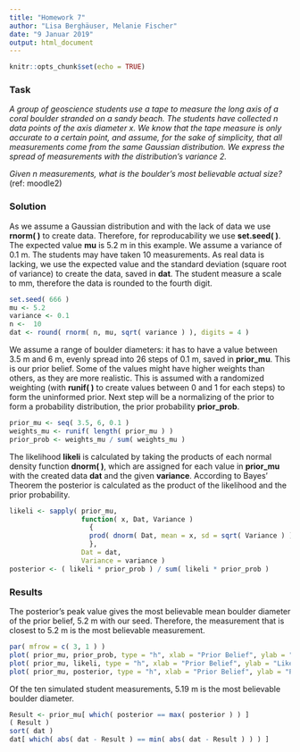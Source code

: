 ---
title: "Homework 7"
author: "Lisa Berghäuser, Melanie Fischer"
date: "9 Januar 2019"
output: html_document
---

```{r setup, include=FALSE}
knitr::opts_chunk$set(echo = TRUE)
```

### Task 

_A group of geoscience students use a tape to measure the long axis of a coral boulder stranded on a sandy beach. The students have collected n data points of the axis diameter x. We know that the tape measure is only accurate to a certain point, and assume, for the sake of simplicity, that all measurements come from the same Gaussian distribution. We express the spread of measurements with the distribution’s variance 2._ 

_Given n measurements, what is the boulder’s most believable actual size? _ (ref: moodle2)

### Solution

As we assume a Gaussian distribution and with the lack of data we use __rnorm( )__ to create data. Therefore, for reproducability we use __set.seed( )__. The expected value __mu__ is 5.2 m in this example. We assume a variance of 0.1 m. The students may have taken 10 measurements. As real data is lacking, we use the expected value and the standard deviation (square root of variance) to create the data, saved in __dat__. The student measure a scale to mm, therefore the data is rounded to the fourth digit. 

```{r echo=TRUE}
set.seed( 666 ) 
mu <- 5.2 
variance <- 0.1
n <-  10
dat <- round( rnorm( n, mu, sqrt( variance ) ), digits = 4 )
```

We assume a range of boulder diameters: it has to have a value between 3.5 m and 6 m, evenly spread into 26 steps of 0.1 m, saved in __prior_mu__. This is our prior belief. Some of the values might have higher weights than others, as they are more realistic. This is assumed with a randomized weighting (with __runif( )__ to create values between 0 and 1 for each steps) to form the uninformed prior. Next step will be a normalizing of the prior to form a probability distribution, the prior probability __prior_prob__. 


```{r echo=TRUE}
prior_mu <- seq( 3.5, 6, 0.1 )
weights_mu <- runif( length( prior_mu ) )
prior_prob <- weights_mu / sum( weights_mu )

```

The likelihood __likeli__ is calculated by taking the products of each normal density function  __dnorm( )__, which are assigned for each value in __prior_mu__ with the created data __dat__ and the given __variance__. 
According to Bayes' Theorem the posterior is calculated as the product of the likelihood and the prior probability.   

```{r}
likeli <- sapply( prior_mu, 
                  function( x, Dat, Variance ) 
                    {
                    prod( dnorm( Dat, mean = x, sd = sqrt( Variance ) ) ) 
                    },
                  Dat = dat, 
                  Variance = variance )
posterior <- ( likeli * prior_prob ) / sum( likeli * prior_prob )


```

### Results
The posterior's peak value gives the most believable mean boulder diameter of the prior belief, 5.2 m with our seed. Therefore, the measurement that is closest to 5.2 m is the most believable measurement. 

```{r}
par( mfrow = c( 3, 1 ) )
plot( prior_mu, prior_prob, type = "h", xlab = "Prior Belief", ylab = "Prior Probability", col = "hotpink", lwd = 2 )
plot( prior_mu, likeli, type = "h", xlab = "Prior Belief", ylab = "Likelihood", col = "hotpink", lwd = 2 )
plot( prior_mu, posterior, type = "h", xlab = "Prior Belief", ylab = "Posterior", col = "hotpink", lwd = 2 )
```

Of the ten simulated student measurements, 5.19 m is the most believable boulder diameter.  

```{r}
Result <- prior_mu[ which( posterior == max( posterior ) ) ]
( Result )
sort( dat )
dat[ which( abs( dat - Result ) == min( abs( dat - Result ) ) ) ]
```

